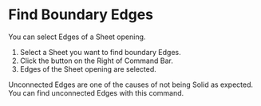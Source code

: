 
<Reference shortcut="" command="Find Boundary Edges" button="Right of Command Bar" />

# Find Boundary Edges

You can select Edges of a Sheet opening.

1. Select a Sheet you want to find boundary Edges.
2. Click the button <ButtonIcon type="button-find-boundary-edges" /> on the Right of Command Bar.
3. Edges of the Sheet opening are selected.

<Callout type="info" emoji="💡">
Unconnected Edges are one of the causes of not being Solid as expected. You can find unconnected Edges with this command.
</Callout>



